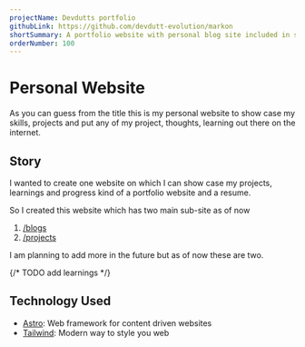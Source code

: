 ```yaml
---
projectName: Devdutts portfolio
githubLink: https://github.com/devdutt-evolution/markon
shortSummary: A portfolio website with personal blog site included in subroute. Build on Astro.
orderNumber: 100
---
```



# <HoverUnder color="border-yellow-400">Personal Website</HoverUnder>

As you can guess from the title this is my personal website to show case my skills, projects and put any of my project, thoughts, learning out there on the internet.

## <HoverUnder color="border-yellow-400">Story</HoverUnder>

I wanted to create one website on which I can show case my projects, learnings and progress kind of a portfolio website and a resume.

So I created this website which has two main sub-site as of now

1. [/blogs](/blogs)
2. [/projects](/projects)

I am planning to add more in the future but as of now these are two.

{/* TODO add learnings */}

## <HoverUnder color="border-yellow-400">Technology Used</HoverUnder>

- [Astro](https://astro.build/): Web framework for content driven websites
- [Tailwind](https://tailwindcss.com/): Modern way to style you web
